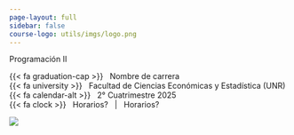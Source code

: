 ```yaml
---
page-layout: full
sidebar: false
course-logo: utils/imgs/logo.png
---
```


::: {.grid .title-block}

::: {.course-details-title-block .g-col-12 .g-col-sm-8 .order-2 .order-sm-1 .text-sm-start}
::: {.course-meta}

::: {.course-title}
<p>Programación II</p>
:::

{{< fa graduation-cap >}} &nbsp; Nombre de carrera  
{{< fa university >}}     &nbsp; Facultad de Ciencias Económicas y Estadística (UNR)  
{{< fa calendar-alt >}}   &nbsp; 2° Cuatrimestre 2025  
{{< fa clock >}}   &nbsp; Horarios? &nbsp; | &nbsp; Horarios?
:::
:::

::: {.g-col-12 .g-col-sm-4 .order-1 .order-sm-2 .text-align-center}
<img src="imgs/serpiente.png" class="front-image">
:::

:::